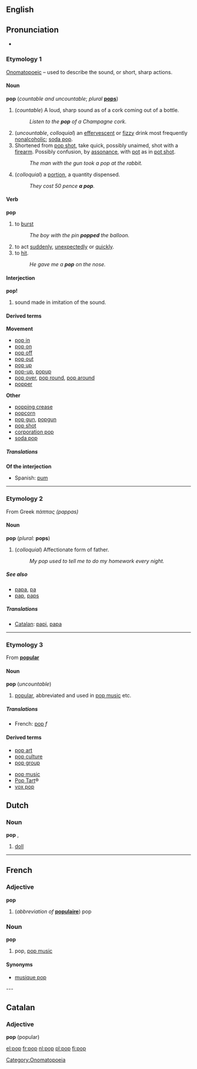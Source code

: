 ==English==

== Pronunciation  ==
* {{audio|en-ca-pop.ogg|Audio (CA)}}

===Etymology 1===
[[Onomatopoeic]] &ndash; used to describe the sound, or short, sharp actions.

====Noun====
'''pop''' (''countable and uncountable''; ''plural'' '''[[pops]]''')

# (''countable'') A loud, sharp sound as of a cork coming out of a bottle.
#: ''Listen to the '''pop''' of a Champagne cork.''
# (''uncountable'', ''colloquial'') an [[effervescent]] or [[fizzy]] drink most frequently [[nonalcoholic]]; [[soda pop]].
# Shortened from [[pop shot]], take quick, possibly unaimed, shot with a [[firearm]]. Possibly confusion, by [[assonance]], with [[pot]] as in [[pot shot]].
#: ''The man with the gun took a pop at the rabbit.''
# (''colloquial'') a [[portion]], a quantity dispensed.
#: ''They cost 50 pence '''a pop'''.''

====Verb====
'''pop'''
# to [[burst]]
#: ''The boy with the pin '''popped''' the balloon.''
# to act [[suddenly]], [[unexpectedly]] or [[quickly]].
# to [[hit]].
#: ''He gave me a '''pop''' on the nose.''

====Interjection====
'''pop!'''
# sound made in imitation of the sound.

====Derived terms====
{{top}}
'''Movement'''
*[[pop in]]
*[[pop on]]
*[[pop off]]
*[[pop out]]
*[[pop up]]
*[[pop-up]], [[popup]]
*[[pop over]], [[pop round]], [[pop around]]
*[[popper]]

{{mid}}
'''Other'''
*[[popping crease]]
*[[popcorn]]
*[[pop gun]], [[popgun]]
*[[pop shot]]
*[[corporation pop]]
*[[soda pop]]
{{bottom}}

=====Translations=====
'''Of the interjection'''
*Spanish: [[pum]]
----

===Etymology 2===
From Greek ''πάππας (pappas)''

====Noun====
'''pop''' (''plural:'' '''pops''')

# (''colloquial'') Affectionate form of father.
#: ''My pop used to tell me to do my homework every night.''

=====See also=====
* [[papa]], [[pa]]
* [[pap]], [[paps]]

=====Translations=====
*[[Catalan]]: [[papi]], [[papa]]
----

===Etymology 3===
From '''[[popular]]'''

====Noun====
'''pop''' (''uncountable'')

# [[popular]], abbreviated and used in [[pop music]] etc.

=====Translations=====
*French: [[pop]] ''f''

====Derived terms====
{{top}}
*[[pop art]]
*[[pop culture]]
*[[pop group]]
{{mid}}
*[[pop music]]
*[[Pop Tart]]&reg;
*[[vox pop]]
{{bottom}}

==Dutch==
===Noun===
'''pop''' {{f}}, {{m}}

#[[doll]]

----
==French==
===Adjective===
'''pop'''

#(''abbreviation of'' '''[[populaire]]''') pop

===Noun===
'''pop''' {{m}}

#pop, [[pop music]]

====Synonyms====
*[[musique pop]]

---
==Catalan==
===Adjective===
'''pop''' (popular)

[[Category:Onomatopoeia]]

[[el:pop]]
[[fr:pop]]
[[nl:pop]]
[[pl:pop]]
[[fi:pop]]